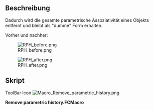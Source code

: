 <languages/>
{{Macro/de
|Name=Remove parametric history
|Icon=Macro_Remove_parametric_history.png
|Description=Dadurch wird die gesamte parametrische Assoziativität eines Objekts entfernt und bleibt als "dumme" Form erhalten
|Author=Yorik
|Version=0.1
|Date=2011-08-01
|FCVersion=All
|Download=[https://wiki.freecad.org/images/b/b7/Macro_Remove_parametric_history.png ToolBar Icon]
}}

==Beschreibung==
Dadurch wird die gesamte parametrische Assoziativität eines Objekts entfernt und bleibt als "dumme" Form erhalten.

Vorher und nachher:

[[File:RPH_before.png]]

[[File:RPH_after.png]]

<span id="Script"></span>
==Skript==

ToolBar Icon [[Image:Macro_Remove_parametric_history.png]]

'''Remove parametric history.FCMacro'''

{{MacroCode|code=

originalObject = FreeCAD.ActiveDocument.ActiveObject
newShape = originalObject.Shape.copy()
newName = FreeCAD.ActiveDocument.ActiveObject.Name
FreeCAD.ActiveDocument.removeObject(newName)
newObject = FreeCAD.ActiveDocument.addObject("Part::Feature",newName)
newObject.Shape = newShape

}}
{{clear}}
